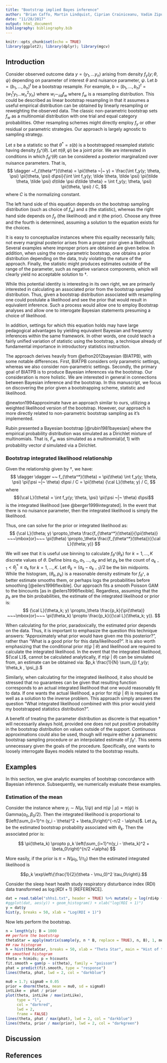 ```yaml
---
title: "Bootstrap implied Bayes inference"
author: "Brian Caffo, Martin Lindquist, Ciprian Crainiceanu, Vadim Zipunnikov"
date: "11/28/2017"
output: html_document
bibliography: bibliography.bib
---
```


```r
knitr::opts_chunk$set(echo = TRUE)
library(ggplot2); library(dplyr); library(mgcv)
```

## Introduction

Consider observed outcome data $y=(y_1, \ldots y_n)$ arising from density $f_y(y; \theta, \psi)$ depending on parameter of interest $\theta$ and nuisance parameter, $\psi$.
Let $b = (b_1, \ldots, b_n)^t$ be a bootstrap resample. For example, $b = (b_1, \ldots, b_n)^t = (w_1^t y_1 \ldots w_n^2 y_n)$ where $w_i \sim_{iid} f_w$ where $f_w$ is a resampling distribution.  This could be described as linear bootstrap resampling in that it assumes a useful empirical distribution can be obtained by linearly resampling or reweighting the observed data.
The classic non-parametric bootstrap sets $f_w$ as a multinomial distribution with one trial and equal category probabilities. Other resampling schemes might directly employ $f_y$ or other residual or parametric strategies. Our approach is largely agnostic to sampling strategy.

Let $s$ be a statistic so that $\theta^* = s(b)$ is a bootstrapped resampled statistic having density $f_{\theta^*}(\theta)$.  Let $\pi(\theta, \psi)$ be a joint prior. 
We are interested in conditions in which $f_{\theta^*}(\theta)$ can be considered a posterior marginalized over nuisance parameters. That is,
$$
\dagger ~f_{\theta^*}(\theta) = \pi(\theta ~|~ y) = \frac{\int f_y(y; \theta, \psi) \pi(\theta, \psi) d\psi}{\int \int f_y(y; \tilde \theta, \tilde \psi) \pi(\tilde \theta, \tilde \psi) d\tilde \psi d\tilde \theta} = \int f_y(y; \theta, \psi) \pi(\theta, \psi) / C,
$$
where $C$ is the normalizing constant.

The left hand side of this equation depends on the bootstrap sampling distribution (such as choice of $f_w$) and $s$ (the statistic), whereas the right hand side depends on $f_y$ (the likelihood) and $\pi$ (the prior). Choose any three and the fourth is determined, assuming a solution to the equation exists for the choices. 

It is easy to conceptualize instances where this equality necessarily fails; not every marginal posterior arises from a proper prior given a likelihood. Several examples where improper priors are obtained are given below. In addition, when using the non-parametric bootstrap, one obtains a prior distribution depending on the data, truly violating the nature of the approach. Finally, the statistic might produces estimates outside of the range of the parameter, such as negative variance components, which will clearly yield no acceptable solution to $\dagger$.


While this potential identity is interesting in its own right, we are primarily interested in calculating an associated prior from the bootstrap sampled distribution. Thus, given a bootstrap distribution associated with resampling one could postulate a likelihood and see the prior that would result in equivalent inference. Such a process would allow one to employ Bootstrap analyses and allow one to interogate Bayesian statements presuming a choice of likelihood.

In addition, settings for which this equation holds may have large pedagogical advantages by yielding equivalent Bayesian and frequency inferences within the same framework. In other words, one could teach a fairly unified variation of statistic using the bootstrap, a technique already of fundamental importance in introductory statistics instruction.

The approach derives heavily from @efron2012bayesian (BIATPB), with some notable differences. First,
BIATPB considers only parametric settings, whereas we also consider non-parametric settings. Secondly, the primary goal of BIATPB is to produce Bayesian inferences via the bootstrap. Our consideration is more holistic. We are interested in general in connections between Bayesian inference and the bootstrap. In this manuscript, we focus on discovering the prior given a bootstrapping scheme, statistic and likelihood. 

@newton1994approximate have an approach similar to ours, utilizing a weighted likelihood version of the bootstrap. However, our approach is more directly related to non-parametric bootstrap sampling as it's implemented. 

Rubin presented a Bayesian bootstrap  [@rubin1981bayesian] where the empirical probability distribution was simulated as a Dirichlet mixture of multinomials. That is, $F_w$ was simulated as a multinomial$(d,1)$ with probability vector $d$ simulated via a Dirichlet.  



### Bootstrap integrated likelihood relationship
Given the relationship given by $\dagger$, we have:
$$
\dagger \dagger ~~ f_{\theta^*}(\theta) = \pi(\theta) \int f_y(y; \theta, \psi) \pi(\psi ~|~ \theta) d\psi / C
= \pi(\theta) {\cal L}(\theta; y) / C,
$$
where $${\cal L}(\theta) = \int f_y(y; \theta, \psi) \pi(\psi ~|~ \theta) d\psi$$ is the integrated likelihood [see @berger1999integrated]. In the event that there is no nuisance parameter, then the integrated likelihood is simply the likelihood.

Thus, one can solve for the prior or integrated likelihood as:
$$
{\cal L}(\theta; y) \propto_\theta \frac{f_{\theta^*}(\theta)}{\pi(\theta)} ~~~\mbox{or}~~~ \pi(\theta) \propto_\theta \frac{f_{\theta^*}(\theta)}{{\cal L}(\theta; y)}
$$


We will see that it is useful use binning to calculate $f_{\theta^*}(\theta_k)$ for $k=1,\ldots,K$ discrete values of $\theta$. Define bins $a_0, a_1, \ldots, a_K$ and let $p_k$ be the count of $a_{k-1} < \theta_j^* \leq a_k$ for $k=1,\ldots,K$. Let $\theta_k = (a_k - a_{k-1})/2$ be the bin midpoints. While the histogram, $(\theta_k, p_k)$ is a reasonable density estimate for $f_{\theta^*}$, a better estimate smooths them, or perhaps logs the probabilities before smoothing [@eilers1996flexible]. Our approach fits a smooth Poisson GAM to the bincounts [as in @eilers1996flexible]. Regardless, assuming that the $p_k$ are the bin probabilities, the estimate of the integrated likelihood or prior is:
$$
{\cal L}(\theta_k; y) \propto_\theta \frac{p_k}{\pi(\theta)} ~~~\mbox{or}~~~ \pi(\theta_k) \propto \frac{p_k}{{\cal L}(\theta_k; y)}.
$$


When calculating for the prior, paradoxically, the estimated prior depends on the data. Thus, it is important to emphasize the question this technique answers: "Approximately what prior would have given me this posterior?", rather than "What is a good prior for this data/likelihood?". It is also worth emphasizing that the conditional prior $\pi(\psi ~|~ \theta)$ and likelihood are required to calculate the integrated likelihood. In the event that the integrated likelihood, ${\cal L}$, 
cannot be calculated analytically, if $\pi(\psi ~|~ \theta)$ can be simulated from, an estimate can be obtained via: $p_k \frac{1}{N} \sum_{j} f_y(y; \theta_k , \psi_j).$ 

Similarly, when calculating for the integrated likelihood, it also should be stressed that no guarantees can be given that resulting function corresponds to an actual integrated likelihood that one would reasonably fit to data. If one wants the actual likelihood, a prior for $\pi(\psi ~|~ \theta)$ is required as well as a solution to the inverse problem. This approach simply answers the question "What integrated likelihood combined with this prior would yield my bootstrapped statistics distribution?".

A benefit of treating the parameter distribution as discrete is that equation $\dagger$ will necessarily always hold, provided one does not put positive probability in the bootstrap distribution on values outside of the support. Continuous approximations could also be used, though will require either a parametric bootstrap sampling procedure or an interpolated estimate of $f_{\theta^*}$.   This seems unnecessary given the goals of the procedure. Specifically, one wants to loosely interrogate Bayes models related to the bootstrap results.

## Examples
In this section, we give analytic examples of bootstrap concordance with Bayesian inference. Subsequently, we numerically evaluate these examples. 

### Estimation of the mean
Consider the instance where $y_i \sim N(\mu, 1/\psi)$ and $\pi(\psi ~|~ \mu) = \pi(\psi)$ is Gamma$(\alpha_0, \beta_0 / 2)$. Then the integrated likelihood is proportional to $\left(\sum_{i=1}^n (y_i - \theta)^2 + \beta_0\right)^{-n/2 - \alpha}$. Let $p_k$ be the estimated bootstrap probability associated with $\theta_k$. Then the associated prior is:

$$
\pi(\theta_k) \propto p_k \left(\sum_{i=1}^n(y_i - \theta_k)^2 + \beta_0\right)^{n/2 +\alpha}
$$

More easily, if the prior is $\pi=N(\mu_0, 1/\tau_0)$ then the estimated integrated likelihood is

$$p_k \exp\left\{\frac{1}{2}(\theta - \mu_0)^2 \tau_0\right\}.$$

Consider the sleep heart health study respiratory disturbance index (RDI) data transformed as $\log(RDI+1)$ [REFERENCE]. 
```r
dat = read.table("shhs1.txt", header = TRUE) %>% mutate(y = log(rdi4p + 1))
#ggplot(dat, aes(y)) + geom_histogram() + xlab("log(RDI + 1)")
y = dat$y
hist(y, breaks = 50, xlab = "Log(RDI + 1)")
```

Now lets perform the bootstrap.
```r
n = length(y); B = 1000
## perform the bootstrap
thetaStar = apply(matrix(sample(y, n * B, replace = TRUE), n, B), 1, mean)
## raw histogram
h = hist(thetaStar, breaks = 50, xlab = "Theta Star", main = "Hist of theta star")
## smoothed histogram
theta = h$mids; p = h$counts
fit.smooth = gam(p ~ s(theta), family = "poisson")
phat = predict(fit.smooth, type = "response")
lines(theta, phat, lwd = 2, col = "darkblue")
```

```r
mu0 = 1.7; sigma0 = 0.05
prior = dnorm(theta, mean = mu0, sd = sigma0)
intLike =  phat / prior
plot(theta, intLike / max(intLike), 
     type = "l", 
     col = "darkred", 
     lwd = 2, 
     frame = FALSE)
lines(theta, phat / max(phat), lwd = 2, col = "darkblue")
lines(theta, prior / max(prior), lwd = 2, col = "darkgreen")
```

## Discussion


## References


